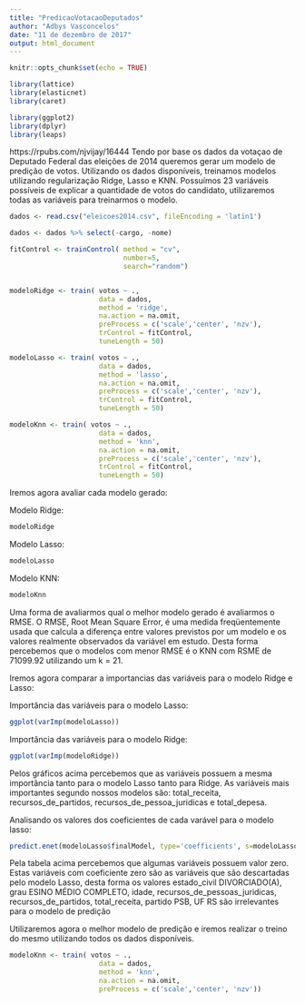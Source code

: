 ```yaml
---
title: "PredicaoVotacaoDeputados"
author: "Adbys Vasconcelos"
date: "11 de dezembro de 2017"
output: html_document
---
```


```r
knitr::opts_chunk$set(echo = TRUE)

library(lattice)
library(elasticnet)
library(caret)

library(ggplot2)
library(dplyr)
library(leaps)
```

https://rpubs.com/njvijay/16444
Tendo por base os dados da votaçao de Deputado Federal das eleições de 2014 queremos gerar um modelo de predição de votos. Utilizando os dados disponíveis, treinamos modelos utilizando regularização Ridge, Lasso e KNN. Possuímos 23 variáveis possíveis de explicar a quantidade de votos do candidato, utilizaremos todas as variáveis para treinarmos o modelo. 


```r
dados <- read.csv("eleicoes2014.csv", fileEncoding = 'latin1')

dados <- dados %>% select(-cargo, -nome)

fitControl <- trainControl( method = "cv",
                            number=5,
                            search="random")


modeloRidge <- train( votos ~ .,
                      data = dados,
                      method = 'ridge',
                      na.action = na.omit,
                      preProcess = c('scale','center', 'nzv'),
                      trControl = fitControl,
                      tuneLength = 50)

modeloLasso <- train( votos ~ .,
                      data = dados,
                      method = 'lasso',
                      na.action = na.omit,
                      preProcess = c('scale','center', 'nzv'),
                      trControl = fitControl,
                      tuneLength = 50)

modeloKnn <- train( votos ~ .,
                      data = dados,
                      method = 'knn',
                      na.action = na.omit,
                      preProcess = c('scale','center', 'nzv'),
                      trControl = fitControl,
                      tuneLength = 50)

```

Iremos agora avaliar cada modelo gerado:

Modelo Ridge:

```r
modeloRidge
```

Modelo Lasso:

```r
modeloLasso
```

Modelo KNN:

```r
modeloKnn
```

Uma forma de avaliarmos qual o melhor modelo gerado é avaliarmos o RMSE. O RMSE, Root Mean Square Error, é uma medida freqüentemente usada que calcula a diferença entre valores previstos por um modelo e os valores realmente observados da variável em estudo. Desta forma percebemos que o modelos com menor RMSE é o KNN com RSME de 71099.92 utilizando um k = 21.

Iremos agora comparar a importancias das variáveis para o modelo Ridge e Lasso:

Importância das variáveis para o modelo Lasso:

```r
ggplot(varImp(modeloLasso))
```

Importância das variáveis para o modelo Ridge:

```r
ggplot(varImp(modeloRidge))
```

Pelos gráficos acima percebemos que as variáveis possuem a mesma importância tanto para o modelo Lasso tanto para Ridge.
As variáveis mais importantes segundo nossos modelos são: total_receita, recursos_de_partidos, recursos_de_pessoa_juridicas e total_depesa. 

Analisando os valores dos coeficientes de cada varável para o modelo lasso:

```r
predict.enet(modeloLasso$finalModel, type='coefficients', s=modeloLasso$bestTune$fraction, mode='fraction')
```

Pela tabela acima percebemos que algumas variáveis possuem valor zero. Estas variáveis com coeficiente zero são as variáveis que são descartadas pelo modelo Lasso, desta forma os valores estado_civil DIVORCIADO(A), grau ESINO MÉDIO COMPLETO, idade, recursos_de_pessoas_juridicas, recursos_de_partidos, total_receita, partido PSB, UF RS são irrelevantes para o modelo de predição  

Utilizaremos agora o melhor modelo de predição e iremos realizar o treino do mesmo utilizando todos os dados disponíveis.


```r

modeloKnn <- train( votos ~ .,
                      data = dados,
                      method = 'knn',
                      na.action = na.omit,
                      preProcess = c('scale','center', 'nzv'))

```



